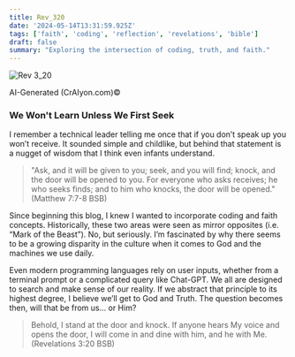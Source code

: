 ```yaml
---
title: Rev_320
date: '2024-05-14T13:31:59.925Z'
tags: ['faith', 'coding', 'reflection', 'revelations', 'bible']
draft: false
summary: "Exploring the intersection of coding, truth, and faith."
---
```


<div style={{ textAlign: 'center', display: 'flex', flexDirection: 'column', alignItems: 'center' }}>
  <img 
    src="https://substackcdn.com/image/fetch/w_424,c_limit,f_auto,q_auto:good,fl_progressive:steep/https%3A%2F%2Fsubstack-post-media.s3.amazonaws.com%2Fpublic%2Fimages%2F0de3877e-717a-4d22-ae5e-73154ac4f504_1852x1758.png" 
    alt="Rev 3_20" 
    style={{ maxWidth: '100%' }}
  />
  <p>AI-Generated (CrAIyon.com)©</p>
</div>

### We Won't Learn Unless We First Seek

I remember a technical leader telling me once that if you don’t speak up you won’t receive. It sounded simple and childlike, but behind that statement is a nugget of wisdom that I think even infants understand.

> "Ask, and it will be given to you; seek, and you will find; knock, and the door will be opened to you. For everyone who asks receives; he who seeks finds; and to him who knocks, the door will be opened." (Matthew 7:7-8 BSB)

Since beginning this blog, I knew I wanted to incorporate coding and faith concepts. Historically, these two areas were seen as mirror opposites (i.e. “Mark of the Beast”). No, but seriously. I’m fascinated by why there seems to be a growing disparity in the culture when it comes to God and the machines we use daily.

Even modern programming languages rely on user inputs, whether from a terminal prompt or a complicated query like Chat-GPT. We all are designed to search and make sense of our reality. If we abstract that principle to its highest degree, I believe we’ll get to God and Truth. The question becomes then, will that be from us… or Him?

> Behold, I stand at the door and knock. If anyone hears My voice and opens the door, I will come in and dine with him, and he with Me. (Revelations 3:20 BSB)

